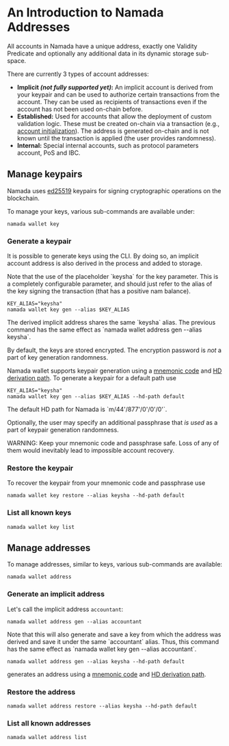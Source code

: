 
# An Introduction to Namada Addresses

All accounts in Namada have a unique address, exactly one Validity Predicate and optionally any additional data in its dynamic storage sub-space.

There are currently 3 types of account addresses:
- **Implicit *(not fully supported yet)*:** An implicit account is derived from your keypair and can be used to authorize certain transactions from the account. They can be used as recipients of transactions even if the account has not been used on-chain before.
- **Established:** Used for accounts that allow the deployment of custom validation logic. These must be created on-chain via a transaction (e.g., [account initialization](./transparent-accounts/send-and-receive-nam-tokens.mdx#initialize-an-established-account)). The address is generated on-chain and is not known until the transaction is applied (the user provides randomness).
- **Internal:** Special internal accounts, such as protocol parameters account, PoS and IBC.

## Manage keypairs

Namada uses [ed25519](https://en.wikipedia.org/wiki/EdDSA#Ed25519) keypairs for signing cryptographic operations on the blockchain.

To manage your keys, various sub-commands are available under:

```shell copy
namada wallet key
```

### Generate a keypair

It is possible to generate keys using the CLI. By doing so, an implicit account address is also derived in the process and added to storage.

<Callout type="info" emoji="🤡">
Note that the use of the placeholder `keysha` for the key parameter. This is a completely configurable parameter, and should just refer to the alias of the key signing the transaction (that has a positive nam balance).
</Callout>

```shell copy
KEY_ALIAS="keysha"
namada wallet key gen --alias $KEY_ALIAS
```

<Callout type="info">
The derived implicit address shares the same `keysha` alias. The previous command has the same effect as `namada wallet address gen --alias keysha`.
</Callout>

By default, the keys are stored encrypted.
The encryption password is _not_ a part of key generation randomness.

Namada wallet supports keypair generation using a [mnemonic code](https://github.com/bitcoin/bips/blob/master/bip-0039.mediawiki) and [HD derivation path](https://github.com/bitcoin/bips/blob/master/bip-0044.mediawiki).
To generate a keypair for a default path use
```shell copy
KEY_ALIAS="keysha"
namada wallet key gen --alias $KEY_ALIAS --hd-path default
```

<Callout type="info">
The default HD path for Namada is `m/44'/877'/0'/0'/0'`.
</Callout>

Optionally, the user may specify an additional passphrase that _is used_ as a part of keypair generation randomness.

<Callout type="error" emoji="🚨">
WARNING: Keep your mnemonic code and passphrase safe.
Loss of any of them would inevitably lead to impossible account recovery.
</Callout>

### Restore the keypair

To recover the keypair from your mnemonic code and passphrase use
```shell copy
namada wallet key restore --alias keysha --hd-path default
```

### List all known keys

```shell copy
namada wallet key list
```

## Manage addresses


To manage addresses, similar to keys, various sub-commands are available:

```shell copy
namada wallet address
```

### Generate an implicit address

Let's call the implicit address `accountant`:
```shell copy
namada wallet address gen --alias accountant
```

<Callout type="info">
Note that this will also generate and save a key from which the address was derived and save it under the same `accountant` alias. Thus, this command has the same effect as `namada wallet key gen --alias accountant`.
</Callout>

```shell copy
namada wallet address gen --alias keysha --hd-path default
```
generates an address using a [mnemonic code](https://github.com/bitcoin/bips/blob/master/bip-0039.mediawiki) and [HD derivation path](https://github.com/bitcoin/bips/blob/master/bip-0044.mediawiki).

### Restore the address

```shell copy
namada wallet address restore --alias keysha --hd-path default
```
### List all known addresses

```shell copy
namada wallet address list
```